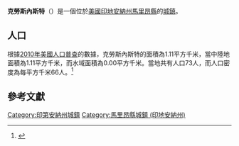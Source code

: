{{noteTA
|G1=USState
|G2=地名
|G3=Unit
}}
{{Infobox settlement
|name            = 克勞斯內斯特
|native_name = Crows Nest
|settlement_type          = [[鎮|城鎮]]
|image_skyline            = Stone house in Crows Nest.jpg
|imagesize                = 250px
|image_map                = Marion County Indiana Incorporated and Unincorporated areas Crows Nest Highlighted 1816156.svg
|mapsize                  = 250px
|subdivision_type         = [[世界政區索引|國家]]
|subdivision_type1        = [[美国州份|州份]]
|subdivision_type2        = [[印地安納州行政區劃|縣]]
|subdivision_name         = [[美国|美国]]
|subdivision_name1        = [[印地安納州|印地安納州]]
|subdivision_name2        = [[馬里昂縣_(印地安納州)|馬里昂縣]]
|elevation_ft             = 774
|elevation_m              = 236
|timezone                 = [[北美东部时区|CST]]
|area_total_km2           = 1.11
|area_land_km2            = 1.11
|area_water_km2           = 0.00
|area_total_sq_mi         = 
|area_land_sq_mi          = 
|area_water_sq_mi         = 
|population_as_of         = [[2010年美國人口普查|2010]]
|population_footnotes     = 
|population_total         = 73
|population_density_km2   = auto
|population_density_sq_mi = auto
|utc_offset               = -5
|coordinates              = {{coord|39|51|08|N|86|10|22|W|display=inline,title}}
| coor_pinpoint           = 
| coordinates_footnotes   = 
|timezone_DST             = EDT
|utc_offset_DST           = -4
|postal_code_type         = [[美國郵區編號|郵區編號]]
|postal_code              = 46234
|area_code                = {{link-en|电话区号317|Area code 317|317}}
|blank_name = [[地名信息系统|GNIS ID]]
|blank_info = 433220<ref name="GNIS">{{cite gnis|433220|Crows Nest}}</ref>
}}
'''克勞斯內斯特'''（{{lang-en|Crows Nest}}）是一個位於[[美國|美國]][[印地安納州|印地安納州]][[馬里昂縣_(印地安納州)|馬里昂縣]]的[[鎮|城鎮]]。

== 人口 ==
根據[[2010年美國人口普查|2010年美國人口普查]]的數據，克勞斯內斯特的面積為1.11平方千米，當中陸地面積為1.11平方千米，而水域面積為0.00平方千米。當地共有人口73人，而人口密度為每平方千米66人。<ref name="GR8">{{cite web|url=http://factfinder2.census.gov|publisher=[[美国人口调查局|美国人口调查局]]|accessdate=2011-05-14|title=American FactFinder|archive-date=2013-09-11|archive-url=https://web.archive.org/web/20130911234518/http://factfinder2.census.gov/|dead-url=no}}</ref>

== 參考文獻 ==
{{reflist}}
{{馬里昂縣 (印地安納州)}}
{{Indiana-geo-stub}}
{{DEFAULTSORT:Crows Nest, Indiana}}
[[Category:印第安納州城鎮|Category:印第安納州城鎮]]
[[Category:馬里昂縣城鎮_(印地安納州)|Category:馬里昂縣城鎮 (印地安納州)]]